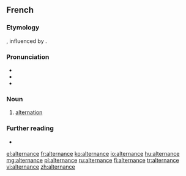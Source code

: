 ==French==

===Etymology===
{{suffix|alterner|ance|lang=fr}}, influenced by {{etyl|la|fr}} {{m|la|alternatio|}}.

===Pronunciation===
* {{IPA|/al.tɛʁ.nɑ̃s/|lang=fr}}
* {{homophones|alternances|lang=fr}}
* {{hyphenation|al|ter|nance|lang=fr}}

===Noun===
{{fr-noun|f}}

# [[alternation]]

===Further reading===
* {{R:TLFi}}

[[el:alternance]]
[[fr:alternance]]
[[ko:alternance]]
[[io:alternance]]
[[hu:alternance]]
[[mg:alternance]]
[[pl:alternance]]
[[ru:alternance]]
[[fi:alternance]]
[[tr:alternance]]
[[vi:alternance]]
[[zh:alternance]]